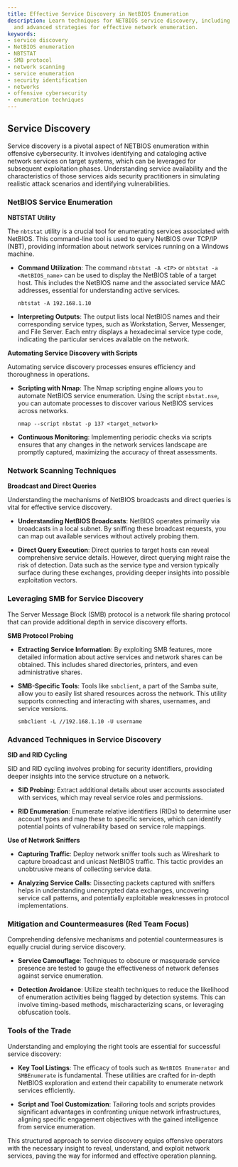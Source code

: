 ```yaml
---
title: Effective Service Discovery in NetBIOS Enumeration
description: Learn techniques for NETBIOS service discovery, including tools, commands,
  and advanced strategies for effective network enumeration.
keywords:
- service discovery
- NetBIOS enumeration
- NBTSTAT
- SMB protocol
- network scanning
- service enumeration
- security identification
- networks
- offensive cybersecurity
- enumeration techniques
---
```


## Service Discovery

Service discovery is a pivotal aspect of NETBIOS enumeration within offensive cybersecurity. It involves identifying and cataloging active network services on target systems, which can be leveraged for subsequent exploitation phases. Understanding service availability and the characteristics of those services aids security practitioners in simulating realistic attack scenarios and identifying vulnerabilities.

### NetBIOS Service Enumeration

**NBTSTAT Utility**

The `nbtstat` utility is a crucial tool for enumerating services associated with NetBIOS. This command-line tool is used to query NetBIOS over TCP/IP (NBT), providing information about network services running on a Windows machine.

- **Command Utilization**: The command `nbtstat -A <IP>` or `nbtstat -a <NetBIOS_name>` can be used to display the NetBIOS table of a target host. This includes the NetBIOS name and the associated service MAC addresses, essential for understanding active services.
  
  ```shell
  nbtstat -A 192.168.1.10
  ```

- **Interpreting Outputs**: The output lists local NetBIOS names and their corresponding service types, such as Workstation, Server, Messenger, and File Server. Each entry displays a hexadecimal service type code, indicating the particular services available on the network.

**Automating Service Discovery with Scripts**

Automating service discovery processes ensures efficiency and thoroughness in operations.

- **Scripting with Nmap**: The Nmap scripting engine allows you to automate NetBIOS service enumeration. Using the script `nbstat.nse`, you can automate processes to discover various NetBIOS services across networks.
  
  ```shell
  nmap --script nbstat -p 137 <target_network>
  ```

- **Continuous Monitoring**: Implementing periodic checks via scripts ensures that any changes in the network services landscape are promptly captured, maximizing the accuracy of threat assessments.

### Network Scanning Techniques

**Broadcast and Direct Queries**

Understanding the mechanisms of NetBIOS broadcasts and direct queries is vital for effective service discovery.

- **Understanding NetBIOS Broadcasts**: NetBIOS operates primarily via broadcasts in a local subnet. By sniffing these broadcast requests, you can map out available services without actively probing them.
  
- **Direct Query Execution**: Direct queries to target hosts can reveal comprehensive service details. However, direct querying might raise the risk of detection. Data such as the service type and version typically surface during these exchanges, providing deeper insights into possible exploitation vectors.

### Leveraging SMB for Service Discovery

The Server Message Block (SMB) protocol is a network file sharing protocol that can provide additional depth in service discovery efforts.

**SMB Protocol Probing**

- **Extracting Service Information**: By exploiting SMB features, more detailed information about active services and network shares can be obtained. This includes shared directories, printers, and even administrative shares.
  
- **SMB-Specific Tools**: Tools like `smbclient`, a part of the Samba suite, allow you to easily list shared resources across the network. This utility supports connecting and interacting with shares, usernames, and service versions.
  
  ```shell
  smbclient -L //192.168.1.10 -U username
  ```

### Advanced Techniques in Service Discovery

**SID and RID Cycling**

SID and RID cycling involves probing for security identifiers, providing deeper insights into the service structure on a network.

- **SID Probing**: Extract additional details about user accounts associated with services, which may reveal service roles and permissions.
  
- **RID Enumeration**: Enumerate relative identifiers (RIDs) to determine user account types and map these to specific services, which can identify potential points of vulnerability based on service role mappings.

**Use of Network Sniffers**

- **Capturing Traffic**: Deploy network sniffer tools such as Wireshark to capture broadcast and unicast NetBIOS traffic. This tactic provides an unobtrusive means of collecting service data.
  
- **Analyzing Service Calls**: Dissecting packets captured with sniffers helps in understanding unencrypted data exchanges, uncovering service call patterns, and potentially exploitable weaknesses in protocol implementations.

### Mitigation and Countermeasures (Red Team Focus)

Comprehending defensive mechanisms and potential countermeasures is equally crucial during service discovery.

- **Service Camouflage**: Techniques to obscure or masquerade service presence are tested to gauge the effectiveness of network defenses against service enumeration.
  
- **Detection Avoidance**: Utilize stealth techniques to reduce the likelihood of enumeration activities being flagged by detection systems. This can involve timing-based methods, mischaracterizing scans, or leveraging obfuscation tools.

### Tools of the Trade

Understanding and employing the right tools are essential for successful service discovery:

- **Key Tool Listings**: The efficacy of tools such as `NetBIOS Enumerator` and `SMBEnumerate` is fundamental. These utilities are crafted for in-depth NetBIOS exploration and extend their capability to enumerate network services efficiently.

- **Script and Tool Customization**: Tailoring tools and scripts provides significant advantages in confronting unique network infrastructures, aligning specific engagement objectives with the gained intelligence from service enumeration.

This structured approach to service discovery equips offensive operators with the necessary insight to reveal, understand, and exploit network services, paving the way for informed and effective operation planning.
